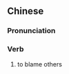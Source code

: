 {{also|责人}}
==Chinese==
{{zh-forms|s=责人}}

===Pronunciation===
{{zh-pron
|m=zérén
|cat=v
}}

===Verb===
{{zh-verb}}

# to blame others